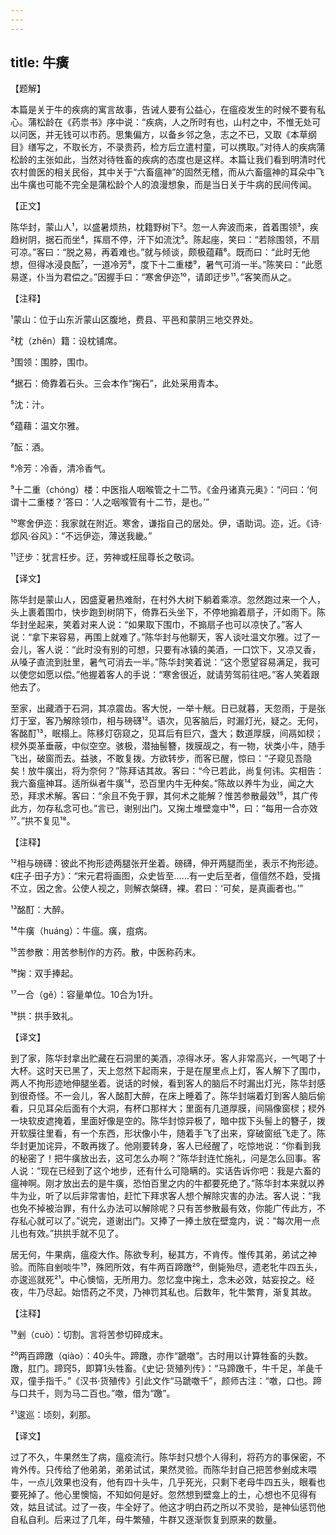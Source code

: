 ```yaml
---
---
---
```

title: 牛癀
---




【题解】


本篇是关于牛的疾病的寓言故事，告诫人要有公益心，在瘟疫发生的时候不要有私心。蒲松龄在《药祟书》序中说：“疾病，人之所时有也，山村之中，不惟无处可以问医，并无钱可以市药。思集偏方，以备乡邻之急，志之不已，又取《本草纲目》缮写之，不取长方，不录贵药，检方后立遣村童，可以携取。”对待人的疾病蒲松龄的主张如此，当然对待牲畜的疾病的态度也是这样。本篇让我们看到明清时代农村兽医的相关民俗，其中关于“六畜瘟神”的固然无稽，而从六畜瘟神的耳朵中飞出牛癀也可能不完全是蒲松龄个人的浪漫想象，而是当日关于牛病的民间传闻。

【正文】

陈华封，蒙山人¹，以盛暑烦热，枕籍野树下²。忽一人奔波而来，首着围领³，疾趋树阴，据石而坐⁴，挥扇不停，汗下如流沈⁵。陈起座，笑曰：“若除围领，不扇可凉。”客曰：“脱之易，再着难也。”就与倾谈，颇极蕴藉⁶。既而曰：“此时无他想，但得冰浸良酝⁷，一道冷芳⁸，度下十二重楼⁹，暑气可消一半。”陈笑曰：“此愿易遂，仆当为君偿之。”因握手曰：“寒舍伊迩¹⁰，请即迂步¹¹。”客笑而从之。





【注释】


¹蒙山：位于山东沂蒙山区腹地，费县、平邑和蒙阴三地交界处。

²枕（zhěn）籍：设枕铺席。

³围领：围脖，围巾。

⁴据石：倚靠着石头。三会本作“掬石”，此处采用青本。

⁵沈：汁。

⁶蕴藉：温文尔雅。

⁷酝：酒。

⁸冷芳：冷香，清冷香气。

⁹十二重（chóng）楼：中医指人咽喉管之十二节。《金丹诸真元奥》：“问曰：‘何谓十二重楼？’答曰：‘人之咽喉管有十二节，是也。’”

¹⁰寒舍伊迩：我家就在附近。寒舍，谦指自己的居处。伊，语助词。迩，近。《诗·邶风·谷风》：“不远伊迩，薄送我畿。”

¹¹迂步：犹言枉步。迂，劳神或枉屈尊长之敬词。





【译文】


陈华封是蒙山人，因盛夏暑热难耐，在村外大树下躺着乘凉。忽然跑过来一个人，头上裹着围巾，快步跑到树阴下，倚靠石头坐下，不停地搧着扇子，汗如雨下。陈华封坐起来，笑着对来人说：“如果取下围巾，不搧扇子也可以凉快了。”客人说：“拿下来容易，再围上就难了。”陈华封与他聊天，客人谈吐温文尔雅。过了一会儿，客人说：“此时没有别的可想，只要有冰镇的美酒，一口饮下，又凉又香，从嗓子直流到肚里，暑气可消去一半。”陈华封笑着说：“这个愿望容易满足，我可以使您如愿以偿。”他握着客人的手说：“寒舍很近，就请劳驾前往吧。”客人笑着跟他去了。

至家，出藏酒于石洞，其凉震齿。客大悦，一举十觥。日已就暮，天忽雨，于是张灯于室，客乃解除领巾，相与磅礴¹²。语次，见客脑后，时漏灯光，疑之。无何，客酩酊¹³，眠榻上。陈移灯窃窥之，见耳后有巨穴，盏大；数道厚膜，间鬲如棂；棂外耎革垂蔽，中似空空。骇极，潜抽髻簪，拨膜觇之，有一物，状类小牛，随手飞出，破窗而去。益骇，不敢复拨。方欲转步，而客已醒，惊曰：“子窥见吾隐矣！放牛癀出，将为奈何？”陈拜诘其故。客曰：“今已若此，尚复何讳。实相告：我六畜瘟神耳。适所纵者牛癀¹⁴，恐百里内牛无种矣。”陈故以养牛为业，闻之大恐，拜求术解。客曰：“余且不免于罪，其何术之能解？惟苦参散最效¹⁵，其广传此方，勿存私念可也。”言已，谢别出门。又掬土堆壁龛中¹⁶，曰：“每用一合亦效¹⁷。”拱不复见¹⁸。





【注释】


¹²相与磅礴：彼此不拘形迹两腿张开坐着。磅礴，伸开两腿而坐，表示不拘形迹。《庄子·田子方》：“宋元君将画图，众史皆至……有一史后至者，儃儃然不趋，受揖不立，因之舍。公使人视之，则解衣槃礴，裸。君曰：‘可矣，是真画者也。’”

¹³酩酊：大醉。

¹⁴牛癀（huáng）：牛瘟。癀，疽病。

¹⁵苦参散：用苦参制作的方药。散，中医称药末。

¹⁶掬：双手捧起。

¹⁷一合（gě）：容量单位。10合为1升。

¹⁸拱：拱手致礼。





【译文】


到了家，陈华封拿出贮藏在石洞里的美酒，凉得冰牙。客人非常高兴，一气喝了十大杯。这时天已黑了，天上忽然下起雨来，于是在屋里点上灯，客人解下了围巾，两人不拘形迹地伸腿坐着。说话的时候，看到客人的脑后不时漏出灯光，陈华封感到很奇怪。不一会儿，客人酩酊大醉，在床上睡着了。陈华封端着灯到客人脑后偷看，只见耳朵后面有个大洞，有杯口那样大；里面有几道厚膜，间隔像窗棂；棂外一块软皮遮掩着，里面好像是空的。陈华封惊异极了，暗中拔下头髻上的簪子，拨开软膜往里看，有一个东西，形状像小牛，随着手飞了出来，穿破窗纸飞走了。陈华封更加诧异，不敢再拨了。他刚要转身，客人已经醒了，吃惊地说：“你看到我的秘密了！把牛癀放出去，这可怎么办啊？”陈华封连忙施礼，问是怎么回事。客人说：“现在已经到了这个地步，还有什么可隐瞒的。实话告诉你吧：我是六畜的瘟神啊。刚才放出去的是牛癀，恐怕百里之内的牛都要死绝了。”陈华封本来就以养牛为业，听了以后非常害怕，赶忙下拜求客人想个解除灾害的办法。客人说：“我也免不掉被治罪，有什么办法可以解除呢？只有苦参散最有效，你能广传此方，不存私心就可以了。”说完，道谢出门。又捧了一捧土放在壁龛内，说：“每次用一点儿也有效。”拱拱手就不见了。

居无何，牛果病，瘟疫大作。陈欲专利，秘其方，不肯传。惟传其弟，弟试之神验。而陈自剉啖牛¹⁹，殊罔所效，有牛两百蹄躈²⁰，倒毙殆尽，遗老牝牛四五头，亦逡巡就死²¹。中心懊恼，无所用力。忽忆龛中掬土，念未必效，姑妄投之。经夜，牛乃尽起。始悟药之不灵，乃神罚其私也。后数年，牝牛繁育，渐复其故。





【注释】


¹⁹剉（cuò）：切割。言将苦参切碎成末。

²⁰两百蹄躈（qiào）：40头牛。蹄躈，亦作“蹏噭”。古时用以计算牲畜的头数。躈，肛门。蹄窍5，即算1头牲畜。《史记·货殖列传》：“马蹄躈千，牛千足，羊彘千双，僮手指千。”《汉书·货殖传》引此文作“马蹏噭千”，颜师古注：“噭，口也。蹄与口共千，则为马二百也。”噭，借为“躈”。

²¹逡巡：顷刻，刹那。





【译文】


过了不久，牛果然生了病，瘟疫流行。陈华封只想个人得利，将药方的事保密，不肯外传。只传给了他弟弟，弟弟试试，果然灵验。而陈华封自己把苦参剉成末喂牛，一点儿效果也没有，他有四十头牛，几乎死光，只剩下老母牛四五头，眼看也要死掉了。他心里懊恼，不知如何是好。忽然想到壁龛上的土，心想也不见得有效，姑且试试。过了一夜，牛全好了。他这才明白药之所以不灵验，是神仙惩罚他自私自利。后来过了几年，母牛繁殖，牛群又逐渐恢复到原来的数量。